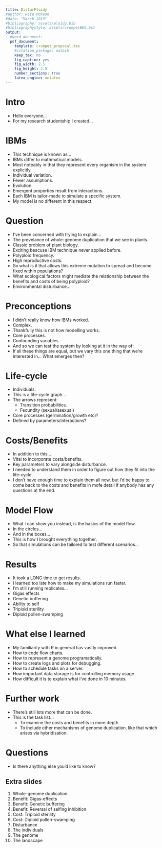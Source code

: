 ```yaml
---
title: DisturPloidy
#author: Rose McKeon
#date: "March 2019"
#bibliography: assets/ploidy.bib
#bibliographystyle: assets/crumpetBES.bst
output: 
  #word_document:
  pdf_document:
    template: crumpet_proposal.tex
    #citation_package: natbib
    keep_tex: no
    fig_caption: yes
    fig_width: 2.5
    fig_height: 2.5
    number_sections: true 
    latex_engine: xelatex
---
```


# Intro

- Hello everyone...
- For my research studentship I created...

# IBMs

- This technique is known as...
- IBMs differ to mathmatical models.
- Most noteably in that they represent every organism in the system explicitly.
- Individual variation.
- Fewer assumptions.
- Evolution.
- Emergent properties result from interactions.
- Each IBM is tailor-made to simulate a specific system.
- My model is no different in this respect.

# Question

- I've been concerned with trying to explain...
- The prevelance of whole-genome duplication that we see in plants.
- Classic problem of plant biology.
- Exciting beacuse IBM technique never applied before.
- Polyploid frequency.
- High reproductive costs.
- So what is it that allows this extreme mutation to spread and become fixed within populations?
- What ecological factors might mediate the relationship between the benefits and costs of being polyploid?
- Environmental disturbance...

# Preconceptions

- I didn't really know how IBMs worked.
- Complex.
- Thankfully this is not how modelling works.
- Core processes.
- Confounding variables.
- And so we can test the system by looking at it in the way of:
- If all these things are equal, but we vary this one thing that we're interested in... What emerges then?

# Life-cycle

- Individuals.
- This is a life-cycle graph...
- The arrows represent: 
  - Transition probabilities.
  - Fecundity (sexual/asexual)
- Core processes (germination/growth etc)?
- Defined by parameters/interactions?

# Costs/Benefits

- In addition to this...
- Vital to incorporate costs/benefits.
- Key parameters to vary alongside disturbance.
- I needed to understand them in order to figure out how they fit into the life-cycle.
- I don't have enough time to explain them all now, but I'd be happy to come back to the costs and benefits in mofe detail if anybody has any questions at the end.

# Model Flow

- What I can show you instead, is the basics of the model flow.
- In the circles...
- And in the boxes...
- This is how I brought everything together.
- So that simulations can be tailored to test different scenarios...

# Results

- It took a LONG time to get results.
- I learned too late how to make my simulations run faster.
- I'm still running replicates...
- Gigas effects
- Genetic buffering
- Ability to self
- Triploid sterility
- Diploid pollen-swamping

# What else I learned

- My familiarity with R in general has vastly improved.
- How to code flow charts.
- How to represent a genome programatically.
- How to create logs and plots for debugging.
- How to schedule tasks on a server.
- How important data storage is for controlling memory usage.
- How difficult it is to explain what I've done in 10 minutes.

# Further work

- There's still lots more that can be done.
- This is the task list...
  - To examine the costs and benefits in more depth.
  - To include other mechanisms of genome duplication, like that which arises via hybridisation.

# Questions

- Is there anything else you'd like to know?

## Extra slides

1. Whole-genome duplication
2. Benefit: Gigas-effects
3. Benefit: Genetic buffering
4. Benefit: Reversal of selfing inhibition
5. Cost: Triploid sterility
6. Cost: Diploid pollen-swamping
7. Disturbance
8. The individuals
9. The genome
10. The landscape
